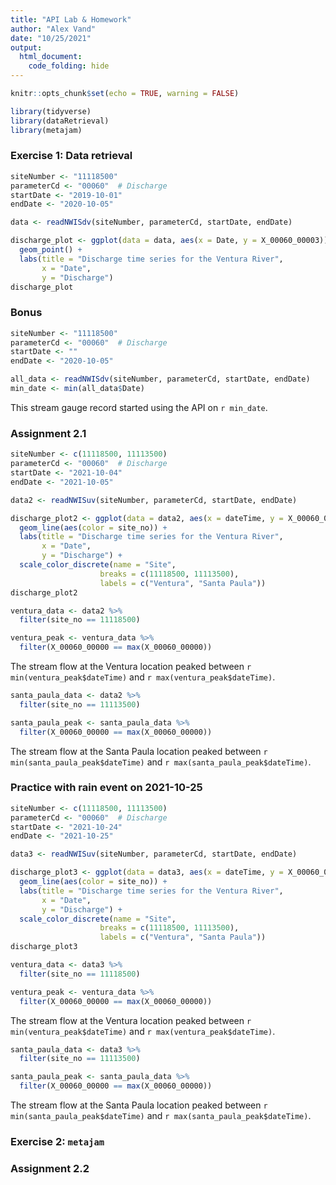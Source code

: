 ```yaml
---
title: "API Lab & Homework"
author: "Alex Vand"
date: "10/25/2021"
output:
  html_document:
    code_folding: hide
---
```


```r
knitr::opts_chunk$set(echo = TRUE, warning = FALSE)
```

```r
library(tidyverse)
library(dataRetrieval)
library(metajam)
```

### Exercise 1: Data retrieval

```r
siteNumber <- "11118500"
parameterCd <- "00060"  # Discharge
startDate <- "2019-10-01"  
endDate <- "2020-10-05"

data <- readNWISdv(siteNumber, parameterCd, startDate, endDate)
```

```r
discharge_plot <- ggplot(data = data, aes(x = Date, y = X_00060_00003)) +
  geom_point() +
  labs(title = "Discharge time series for the Ventura River",
       x = "Date",
       y = "Discharge")
discharge_plot
```

### Bonus

```r
siteNumber <- "11118500"
parameterCd <- "00060"  # Discharge
startDate <- ""  
endDate <- "2020-10-05"

all_data <- readNWISdv(siteNumber, parameterCd, startDate, endDate)
min_date <- min(all_data$Date)
```
This stream gauge record started using the API on `r min_date`.

### Assignment 2.1

```r
siteNumber <- c(11118500, 11113500)
parameterCd <- "00060"  # Discharge
startDate <- "2021-10-04"  
endDate <- "2021-10-05"

data2 <- readNWISuv(siteNumber, parameterCd, startDate, endDate)
```

```r
discharge_plot2 <- ggplot(data = data2, aes(x = dateTime, y = X_00060_00000)) +
  geom_line(aes(color = site_no)) +
  labs(title = "Discharge time series for the Ventura River",
       x = "Date",
       y = "Discharge") +
  scale_color_discrete(name = "Site",
                    breaks = c(11118500, 11113500),
                    labels = c("Ventura", "Santa Paula"))
discharge_plot2
```

```r
ventura_data <- data2 %>%
  filter(site_no == 11118500)

ventura_peak <- ventura_data %>%
  filter(X_00060_00000 == max(X_00060_00000))
```

The stream flow at the Ventura location peaked between `r min(ventura_peak$dateTime)` and `r max(ventura_peak$dateTime)`.

```r
santa_paula_data <- data2 %>%
  filter(site_no == 11113500)

santa_paula_peak <- santa_paula_data %>%
  filter(X_00060_00000 == max(X_00060_00000))
```

The stream flow at the Santa Paula location peaked between `r min(santa_paula_peak$dateTime)` and `r max(santa_paula_peak$dateTime)`.

### Practice with rain event on 2021-10-25

```r
siteNumber <- c(11118500, 11113500)
parameterCd <- "00060"  # Discharge
startDate <- "2021-10-24"  
endDate <- "2021-10-25"

data3 <- readNWISuv(siteNumber, parameterCd, startDate, endDate)
```

```r
discharge_plot3 <- ggplot(data = data3, aes(x = dateTime, y = X_00060_00000)) +
  geom_line(aes(color = site_no)) +
  labs(title = "Discharge time series for the Ventura River",
       x = "Date",
       y = "Discharge") +
  scale_color_discrete(name = "Site",
                    breaks = c(11118500, 11113500),
                    labels = c("Ventura", "Santa Paula"))
discharge_plot3
```

```r
ventura_data <- data3 %>%
  filter(site_no == 11118500)

ventura_peak <- ventura_data %>%
  filter(X_00060_00000 == max(X_00060_00000))
```

The stream flow at the Ventura location peaked between `r min(ventura_peak$dateTime)` and `r max(ventura_peak$dateTime)`.


```r
santa_paula_data <- data3 %>%
  filter(site_no == 11113500)

santa_paula_peak <- santa_paula_data %>%
  filter(X_00060_00000 == max(X_00060_00000))
```

The stream flow at the Santa Paula location peaked between `r min(santa_paula_peak$dateTime)` and `r max(santa_paula_peak$dateTime)`.

### Exercise 2: `metajam`

### Assignment 2.2

```r

```





